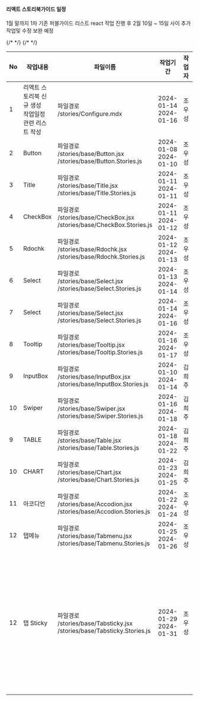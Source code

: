 

<Meta title="dndMobile Publish Guide" />

<div className="sb-container">
  <div className="wrap">
    <h4>리액트 스토리북가이드 일정</h4>
    <p> 1월 말까지 1차 기존 퍼블가이드 리스트 react 작업 진행 후 2월 10일 ~ 15일 사이 추가 작업및 수정 보완 예정 </p>
    <table>
      <colgroup>
        <col width="5%"></col>
        <col width="*%"></col>
        <col width="*%"></col>
        <col width="13%"></col>
        <col width="10%"></col>
        {/* <col width="13%"></col> */}
        <col width="8%"></col>
        <col width="12%"></col>
      </colgroup>
      <thead>
        <tr>
          <th>No</th>
          <th>작업내용</th>
          <th>파일이름</th>
          <th>작업기간</th>
          <th>작업자</th>
          {/* <th>작업일</th> */}
          <th>상태</th>
          <th>비고</th>
        </tr>
      </thead>
      <tbody>
        <tr>
          <td>1</td>
          <td>리액트 스토리북 신규 생성 <br/> 작업일정 관련 리스트 작성</td>
          <td>
              파일경로 <br/> /stories/Configure.mdx 
          </td>
          <td>2024-01-14 <br/> 2024-01-16 </td>
          <td>조우성</td>
          <td>완료</td>
          <td></td>
        </tr>
        <tr>
          <td>2</td>
          <td>Button</td>
          <td>
              파일경로 <br/> /stories/base/Button.jsx <br/> /stories/base/Button.Stories.js <br/>
          </td>
          <td>2024-01-08 <br/> 2024-01-10 </td>
          <td>조우성</td>
          <td>완료</td>
          <td></td>
        </tr>
        <tr>
          <td>3</td>
          <td>Title</td>
          <td>
              파일경로 <br/>
              /stories/base/Title.jsx <br/> /stories/base/Title.Stories.js <br/>
          </td>
          <td>2024-01-11 <br/> 2024-01-11 </td>
          <td>조우성</td>
          <td>완료</td>
          <td></td>
        </tr>
        <tr>
          <td>4</td>
          <td>CheckBox</td>
          <td>
              파일경로 <br/>
              /stories/base/CheckBox.jsx <br/> /stories/base/CheckBox.Stories.js <br/> 
          </td>
          <td>2024-01-11 <br/> 2024-01-12 </td>
          <td>조우성</td>
          <td>완료</td>
          <td></td>
        </tr>
        <tr>
          <td>5</td>
          <td>Rdochk</td>
          <td>
              파일경로 <br/>
              /stories/base/Rdochk.jsx <br/> /stories/base/Rdochk.Stories.js <br/> 
          </td>
          <td>2024-01-12 <br/> 2024-01-13 </td>
          <td>조우성</td>
          <td>완료</td>
          <td></td>
        </tr>
        <tr>
          <td>6</td>
          <td>Select</td>
          <td>
              파일경로 <br/>
              /stories/base/Select.jsx <br/> /stories/base/Select.Stories.js <br/> 
          </td>
          <td>2024-01-13 <br/> 2024-01-14 </td>
          <td>조우성</td>
          <td>완료</td>
          <td></td>
        </tr>
        <tr>
          <td>7</td>
          <td>Select</td>
          <td>
              파일경로 <br/>
              /stories/base/Select.jsx <br/> /stories/base/Select.Stories.js <br/> 
          </td>
          <td>2024-01-14 <br/> 2024-01-16 </td>
          <td>조우성</td>
          <td>완료</td>
          <td></td>
        </tr>
        <tr>
          <td>8</td>
          <td>Tooltip</td>
          <td>
              파일경로 <br/>
              /stories/base/Tooltip.jsx <br/> /stories/base/Tooltip.Stories.js <br/> 
          </td>
          <td>2024-01-16 <br/> 2024-01-17 </td>
          <td>조우성</td>
          <td>완료</td>
          <td></td>
        </tr>
        <tr>
          <td>9</td>
          <td>InputBox</td>
          <td>
              파일경로 <br/>
              /stories/base/InputBox.jsx <br/> /stories/base/InputBox.Stories.js <br/> 
          </td>
          <td>2024-01-10 <br/> 2024-01-14 </td>
          <td>김희주</td>
          <td>완료</td>
          <td></td>
        </tr>
        <tr>
          <td>10</td>
          <td>Swiper</td>
          <td>
              파일경로 <br/>
              /stories/base/Swiper.jsx <br/> /stories/base/Swiper.Stories.js <br/> 
          </td>
          <td>2024-01-16 <br/> 2024-01-18 </td>
          <td>김희주</td>
          <td>진행중</td>
          <td></td>
        </tr>
        <tr>
          <td>9</td>
          <td>TABLE</td>
          <td>
              파일경로 <br/>
              /stories/base/Table.jsx <br/> /stories/base/Table.Stories.js <br/> 
          </td>
          <td>2024-01-18 <br/> 2024-01-22 </td>
          <td>김희주</td>
          <td></td>
          <td></td>
        </tr>
        <tr>
          <td>10</td>
          <td>CHART</td>
          <td>
              파일경로 <br/>
              /stories/base/Chart.jsx <br/> /stories/base/Chart.Stories.js <br/> 
          </td>
          <td>2024-01-23 <br/> 2024-01-25 </td>
          <td>김희주</td>
          <td></td>
          <td></td>
        </tr>
        <tr>
          <td>11</td>
          <td>아코디언</td>
          <td>
              파일경로 <br/>
              /stories/base/Accodion.jsx <br/> /stories/base/Accodion.Stories.js <br/> 
          </td>
          <td>2024-01-22 <br/> 2024-01-24 </td>
          <td>조우성</td>
          <td></td>
          <td></td>
        </tr>
        <tr>
          <td>12</td>
          <td>탭메뉴</td>
          <td>
              파일경로 <br/>
              /stories/base/Tabmenu.jsx <br/> /stories/base/Tabmenu.Stories.js <br/> 
          </td>
          <td>2024-01-25 <br/> 2024-01-26 </td>
          <td>조우성</td>
          <td></td>
          <td></td>
        </tr>
        <tr>
          <td>12</td>
          <td>탭 Sticky</td>
          <td>
              파일경로 <br/>
              /stories/base/Tabsticky.jsx <br/> /stories/base/Tabsticky.Stories.js <br/> 
          </td>
          <td>2024-01-29 <br/> 2024-01-31 </td>
          <td>조우성</td>
          <td></td>
          <td>신규 - 전지우 과장님 퍼블 가이드 추가</td>
        </tr>
      </tbody>
    </table>
  </div>
</div>